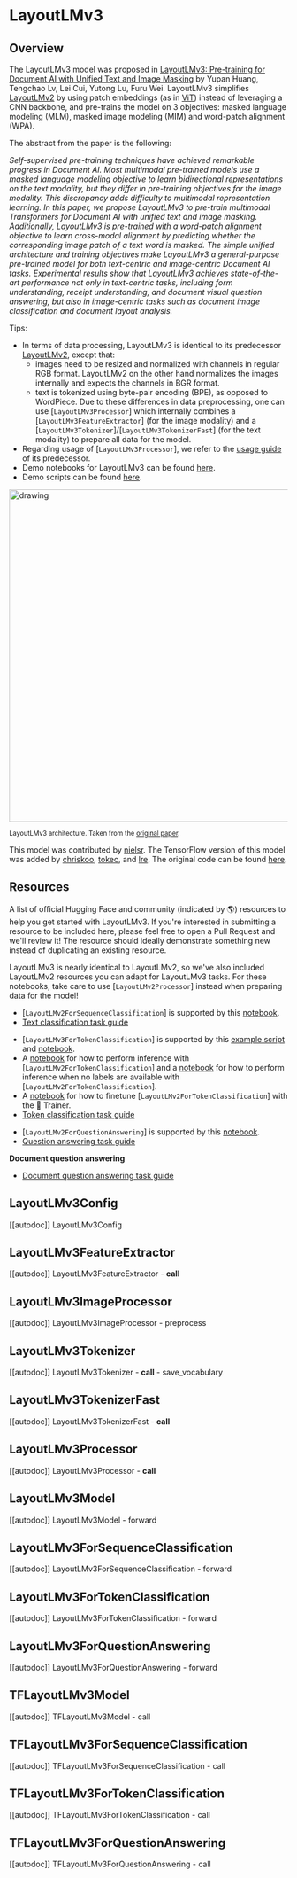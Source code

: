 <!--Copyright 2022 The HuggingFace Team. All rights reserved.

Licensed under the Apache License, Version 2.0 (the "License"); you may not use this file except in compliance with
the License. You may obtain a copy of the License at

http://www.apache.org/licenses/LICENSE-2.0

Unless required by applicable law or agreed to in writing, software distributed under the License is distributed on
an "AS IS" BASIS, WITHOUT WARRANTIES OR CONDITIONS OF ANY KIND, either express or implied. See the License for the
specific language governing permissions and limitations under the License.
-->

# LayoutLMv3

## Overview

The LayoutLMv3 model was proposed in [LayoutLMv3: Pre-training for Document AI with Unified Text and Image Masking](https://arxiv.org/abs/2204.08387) by Yupan Huang, Tengchao Lv, Lei Cui, Yutong Lu, Furu Wei.
LayoutLMv3 simplifies [LayoutLMv2](layoutlmv2) by using patch embeddings (as in [ViT](vit)) instead of leveraging a CNN backbone, and pre-trains the model on 3 objectives: masked language modeling (MLM), masked image modeling (MIM)
and word-patch alignment (WPA).

The abstract from the paper is the following:

*Self-supervised pre-training techniques have achieved remarkable progress in Document AI. Most multimodal pre-trained models use a masked language modeling objective to learn bidirectional representations on the text modality, but they differ in pre-training objectives for the image modality. This discrepancy adds difficulty to multimodal representation learning. In this paper, we propose LayoutLMv3 to pre-train multimodal Transformers for Document AI with unified text and image masking. Additionally, LayoutLMv3 is pre-trained with a word-patch alignment objective to learn cross-modal alignment by predicting whether the corresponding image patch of a text word is masked. The simple unified architecture and training objectives make LayoutLMv3 a general-purpose pre-trained model for both text-centric and image-centric Document AI tasks. Experimental results show that LayoutLMv3 achieves state-of-the-art performance not only in text-centric tasks, including form understanding, receipt understanding, and document visual question answering, but also in image-centric tasks such as document image classification and document layout analysis.*

Tips:

- In terms of data processing, LayoutLMv3 is identical to its predecessor [LayoutLMv2](layoutlmv2), except that:
    - images need to be resized and normalized with channels in regular RGB format. LayoutLMv2 on the other hand normalizes the images internally and expects the channels in BGR format.
    - text is tokenized using byte-pair encoding (BPE), as opposed to WordPiece.
  Due to these differences in data preprocessing, one can use [`LayoutLMv3Processor`] which internally combines a [`LayoutLMv3FeatureExtractor`] (for the image modality) and a [`LayoutLMv3Tokenizer`]/[`LayoutLMv3TokenizerFast`] (for the text modality) to prepare all data for the model.
- Regarding usage of [`LayoutLMv3Processor`], we refer to the [usage guide](layoutlmv2#usage-layoutlmv2processor) of its predecessor.
- Demo notebooks for LayoutLMv3 can be found [here](https://github.com/NielsRogge/Transformers-Tutorials/tree/master/LayoutLMv3).
- Demo scripts can be found [here](https://github.com/huggingface/transformers/tree/main/examples/research_projects/layoutlmv3).

<img src="https://huggingface.co/datasets/huggingface/documentation-images/resolve/main/layoutlmv3_architecture.png"
alt="drawing" width="600"/>

<small> LayoutLMv3 architecture. Taken from the <a href="https://arxiv.org/abs/2204.08387">original paper</a>. </small>

This model was contributed by [nielsr](https://huggingface.co/nielsr). The TensorFlow version of this model was added by [chriskoo](https://huggingface.co/chriskoo), [tokec](https://huggingface.co/tokec), and [lre](https://huggingface.co/lre). The original code can be found [here](https://github.com/microsoft/unilm/tree/master/layoutlmv3).

## Resources

A list of official Hugging Face and community (indicated by 🌎) resources to help you get started with LayoutLMv3. If you're interested in submitting a resource to be included here, please feel free to open a Pull Request and we'll review it! The resource should ideally demonstrate something new instead of duplicating an existing resource.

<Tip>

LayoutLMv3 is nearly identical to LayoutLMv2, so we've also included LayoutLMv2 resources you can adapt for LayoutLMv3 tasks. For these notebooks, take care to use [`LayoutLMv2Processor`] instead when preparing data for the model!

</Tip>

<PipelineTag pipeline="text-classification"/>

- [`LayoutLMv2ForSequenceClassification`] is supported by this [notebook](https://colab.research.google.com/github/NielsRogge/Transformers-Tutorials/blob/master/LayoutLMv2/RVL-CDIP/Fine_tuning_LayoutLMv2ForSequenceClassification_on_RVL_CDIP.ipynb).
- [Text classification task guide](./tasks/sequence_classification)

<PipelineTag pipeline="token-classification"/>

- [`LayoutLMv3ForTokenClassification`] is supported by this [example script](https://github.com/huggingface/transformers/tree/main/examples/research_projects/layoutlmv3) and [notebook](https://colab.research.google.com/github/NielsRogge/Transformers-Tutorials/blob/master/LayoutLMv3/Fine_tune_LayoutLMv3_on_FUNSD_(HuggingFace_Trainer).ipynb).
- A [notebook](https://colab.research.google.com/github/NielsRogge/Transformers-Tutorials/blob/master/LayoutLMv2/FUNSD/Inference_with_LayoutLMv2ForTokenClassification.ipynb) for how to perform inference with [`LayoutLMv2ForTokenClassification`] and a [notebook](https://colab.research.google.com/github/NielsRogge/Transformers-Tutorials/blob/master/LayoutLMv2/FUNSD/True_inference_with_LayoutLMv2ForTokenClassification_%2B_Gradio_demo.ipynb) for how to perform inference when no labels are available with [`LayoutLMv2ForTokenClassification`].
- A [notebook](https://colab.research.google.com/github/NielsRogge/Transformers-Tutorials/blob/master/LayoutLMv2/FUNSD/Fine_tuning_LayoutLMv2ForTokenClassification_on_FUNSD_using_HuggingFace_Trainer.ipynb) for how to finetune [`LayoutLMv2ForTokenClassification`] with the 🤗 Trainer.
- [Token classification task guide](./tasks/token_classification)

<PipelineTag pipeline="question-answering"/>

- [`LayoutLMv2ForQuestionAnswering`] is supported by this [notebook](https://colab.research.google.com/github/NielsRogge/Transformers-Tutorials/blob/master/LayoutLMv2/DocVQA/Fine_tuning_LayoutLMv2ForQuestionAnswering_on_DocVQA.ipynb).
- [Question answering task guide](./tasks/question_answering)

**Document question answering**
- [Document question answering task guide](./tasks/document_question_answering)

## LayoutLMv3Config

[[autodoc]] LayoutLMv3Config

## LayoutLMv3FeatureExtractor

[[autodoc]] LayoutLMv3FeatureExtractor
    - __call__

## LayoutLMv3ImageProcessor

[[autodoc]] LayoutLMv3ImageProcessor
    - preprocess

## LayoutLMv3Tokenizer

[[autodoc]] LayoutLMv3Tokenizer
    - __call__
    - save_vocabulary

## LayoutLMv3TokenizerFast

[[autodoc]] LayoutLMv3TokenizerFast
    - __call__

## LayoutLMv3Processor

[[autodoc]] LayoutLMv3Processor
    - __call__

## LayoutLMv3Model

[[autodoc]] LayoutLMv3Model
    - forward

## LayoutLMv3ForSequenceClassification

[[autodoc]] LayoutLMv3ForSequenceClassification
    - forward

## LayoutLMv3ForTokenClassification

[[autodoc]] LayoutLMv3ForTokenClassification
    - forward

## LayoutLMv3ForQuestionAnswering

[[autodoc]] LayoutLMv3ForQuestionAnswering
    - forward

## TFLayoutLMv3Model

[[autodoc]] TFLayoutLMv3Model
    - call

## TFLayoutLMv3ForSequenceClassification

[[autodoc]] TFLayoutLMv3ForSequenceClassification
    - call

## TFLayoutLMv3ForTokenClassification

[[autodoc]] TFLayoutLMv3ForTokenClassification
    - call

## TFLayoutLMv3ForQuestionAnswering

[[autodoc]] TFLayoutLMv3ForQuestionAnswering
    - call
